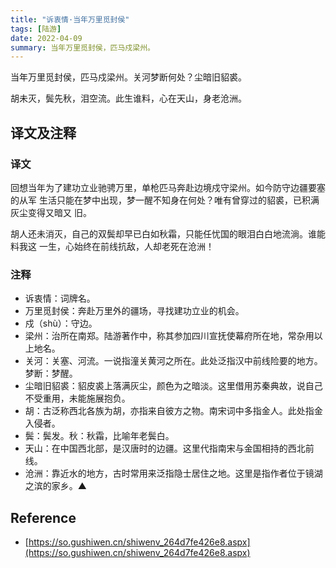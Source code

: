 ```yaml
---
title: "诉衷情·当年万里觅封侯"
tags: [陆游]
date: 2022-04-09
summary: 当年万里觅封侯，匹马戍梁州。
---
```


当年万里觅封侯，匹马戍梁州。关河梦断何处？尘暗旧貂裘。

胡未灭，鬓先秋，泪空流。此生谁料，心在天山，身老沧洲。

## 译文及注释

### 译文

回想当年为了建功立业驰骋万里，单枪匹马奔赴边境戍守梁州。如今防守边疆要塞的从军
生活只能在梦中出现，梦一醒不知身在何处？唯有曾穿过的貂裘，已积满灰尘变得又暗又
旧。

胡人还未消灭，自己的双鬓却早已白如秋霜，只能任忧国的眼泪白白地流淌。谁能料我这
一生，心始终在前线抗敌，人却老死在沧洲！

### 注释

- 诉衷情：词牌名。
- 万里觅封侯：奔赴万里外的疆场，寻找建功立业的机会。
- 戍（shù）：守边。
- 梁州：治所在南郑。陆游著作中，称其参加四川宣抚使幕府所在地，常杂用以上地名。
- 关河：关塞、河流。一说指潼关黄河之所在。此处泛指汉中前线险要的地方。梦断：梦醒。
- 尘暗旧貂裘：貂皮裘上落满灰尘，颜色为之暗淡。这里借用苏秦典故，说自己不受重用，未能施展抱负。
- 胡：古泛称西北各族为胡，亦指来自彼方之物。南宋词中多指金人。此处指金入侵者。
- 鬓：鬓发。秋：秋霜，比喻年老鬓白。
- 天山：在中国西北部，是汉唐时的边疆。这里代指南宋与金国相持的西北前线。
- 沧洲：靠近水的地方，古时常用来泛指隐士居住之地。这里是指作者位于镜湖之滨的家乡。▲

## Reference

- [https://so.gushiwen.cn/shiwenv_264d7fe426e8.aspx](https://so.gushiwen.cn/shiwenv_264d7fe426e8.aspx)